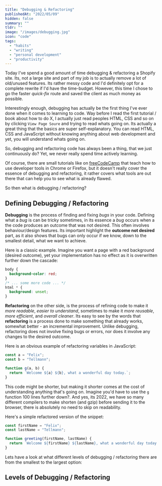 ```yaml
---
title: "Debugging & Refactoring"
publishedAt: "2022/05/09"
hidden: false
summary: ""
tldr: ""
image: "/images/debugging.jpg"
icon: "code"
tags:
  - "habits"
  - "writing"
  - "personal development"
  - "productivity"
---
```


Today I've spend a good amount of time debugging & refactoring a Shopify site. Its, not a large site and part of my job is to actually remove a lot of old/unused features. Its rather messy code and I'd definitely opt for a complete rewrite if I'd have the time-budget. However, this time I chose to go the faster _quick-fix_ route and saved the client as much money as possible.

Interestingly enough, debugging has actually be the first thing I've ever done when it comes to learning to code. Way before I read the first tutorial / book about how to do X, I actually just read peoples HTML, CSS and so on by clicking `View Page Soure` and trying to read whats going on. Its actually a great thing that the basics are super self-explanatory. You can read HTML, CSS and JavaScript without knowing anything about web development and yet, you will understand whats going on.

So, debugging and refactoring code has always been a thing, that we just continuously do? Yet, we never really spend time actively learning.

Of course, there are small tutorials like on [freeCodeCamp](https://www.freecodecamp.org/news/debugging-javascript-for-beginners-5d4ac15dd1cd/) that teach how to use developer tools in Chrome or Firefox, but it doesn't really cover the essence of debugging and refactoring, it rather covers what tools are out there that can help you to see what is already flawed.

So then what is debugging / refactoring?

## Defining Debugging / Refactoring

**Debugging** is the process of finding and fixing _bugs_ in your code. Defining what a _bug_ is can be tricky sometimes, in its essence a _bug_ occurs when a the code produces an outcome that was not desired. This often involves behaviour/design features. Its important highlight the **outcome not desired** part, as it also shows that bugs can only occur if we know, down to the smallest detail, what we want to achieve.

Here is a classic example. Imagine you want a page with a red background (desired outcome), yet your implementation has no effect as it is overwritten further down the cascade:

```css
body {
  background-color: red;
}
/* ... some more code ... */
html * {
  background: unset;
}
```

**Refactoring** on the other side, is the process of refining code to make it _more readable_, _easier to understand_, sometimes to make it _more reusable_, _more efficient_, and _overall cleaner_. Its easy to see by the words that **refactoring** is a process done to make something that already works, somewhat better - an incremental improvement. Unlike debugging, refactoring does not involve fixing bugs or errors, nor does it involve any changes to the desired outcome.

Here is an obvious example of refactoring variables in JavaScript:

```javascript
const a = "Felix";
const b = "Tellmann";

function g(a, b) {
  return `Welcome ${a} ${b}, what a wonderful day today.`;
}
```

This code might be shorter, but making it shorter comes at the cost of understanding anything that's going on. Imagine you'd have to use the `g` function 100 lines further down?. And yes, its 2022, we have so many different compilers to make shorten (and gzip) before sending it to the browser, there is absolutely no need to skip on readability.

Here's a simple refactored version of the snippet:

```javascript
const firstName = "Felix";
const lastName = "Tellmann";

function greeting(firstName, lastName) {
  return `Welcome ${firstName} ${lastName}, what a wonderful day today.`;
}
```

Lets have a look at what different levels of debugging / refactoring there are from the smallest to the largest option:

## Levels of Debugging / Refactoring

